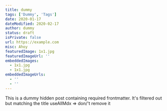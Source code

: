 ```yaml
---
title: dummy
tags: ['Dummy', 'Tags']
date: 2020-01-17
dateModified: 2020-02-17
author: dummy
status: draft
isPrivate: false
url: https://example.com
misc: Ahoy
featuredImage: 1x1.jpg
featuredImageUrl: ''
embeddedImages:
  - 1x1.jpg
  - 1x1.jpg
embeddedImageUrls:
  - ''
  - ''
---
```


This is a dummy hidden post containing required frontmatter. It's filtered out but matching the title useAllMdx => don/'t remove it
